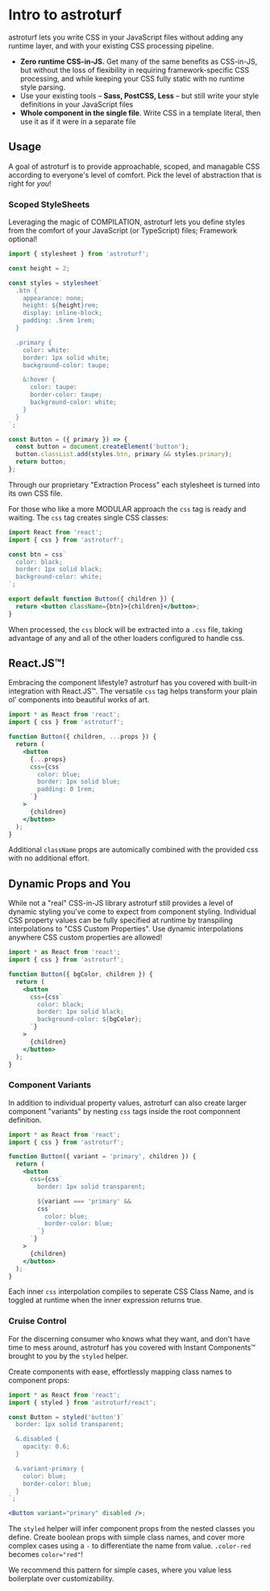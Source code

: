 # Intro to astroturf

<p>
  <brand>astroturf</brand> lets you write CSS in your JavaScript files without
  adding any runtime layer, and with your existing CSS processing pipeline.
</p>

- **Zero runtime CSS-in-JS.** Get many of the same benefits as CSS-in-JS,
  but without the loss of flexibility in requiring framework-specific CSS
  processing, and while keeping your CSS fully static with no runtime style parsing.
- Use your existing tools – **Sass, PostCSS, Less** – but still write
  your style definitions in your JavaScript files
- **Whole component in the single file**. Write CSS in a template literal,
  then use it as if it were in a separate file

## Usage

A goal of <brand>astroturf</brand> is to provide approachable,
scoped, and managable CSS according to everyone's level of comfort. Pick the level of
abstraction that is right for _you_!

### Scoped StyleSheets

Leveraging the magic of <brand>COMPILATION</brand>, astroturf lets you define styles
from the comfort of your JavaScript (or TypeScript) files; Framework optional!

```jsx
import { stylesheet } from 'astroturf';

const height = 2;

const styles = stylesheet`
  .btn {
    appearance: none;
    height: ${height}rem;
    display: inline-block;
    padding: .5rem 1rem;
  }

  .primary {
    color: white:
    border: 1px solid white;
    background-color: taupe;

    &:hover {
      color: taupe:
      border-color: taupe;
      background-color: white;
    }
  }
`;

const Button = ({ primary }) => {
  const button = document.createElement('button');
  button.classList.add(styles.btn, primary && styles.primary);
  return button;
};
```

Through our proprietary "Extraction Process" each stylesheet is
turned into its own CSS file.

For those who like a more <brand>MODULAR</brand> approach the `css` tag is ready and
waiting. The `css` tag creates single CSS classes:

```jsx
import React from 'react';
import { css } from 'astroturf';

const btn = css`
  color: black;
  border: 1px solid black;
  background-color: white;
`;

export default function Button({ children }) {
  return <button className={btn}>{children}</button>;
}
```

When processed, the `css` block will be extracted into a `.css` file,
taking advantage of any and all of the other loaders configured to handle css.

## React.JS™!

Embracing the component lifestyle? <brand>astroturf</brand> has you covered with
built-in integration with <brand>React.JS™</brand>. The versatile `css` tag helps
transform your plain ol' components into beautiful works of art.

```jsx
import * as React from 'react';
import { css } from 'astroturf';

function Button({ children, ...props }) {
  return (
    <button
      {...props}
      css={css`
        color: blue;
        border: 1px solid blue;
        padding: 0 1rem;
      `}
    >
      {children}
    </button>
  );
}
```

Additional `className` props are automically combined with the provided css
with no additional effort.

## Dynamic Props and You

While not a "real" CSS-in-JS library <brand>astroturf</brand> still provides
a level of dynamic styling you've come to expect from component styling. Individual
CSS property values can be fully specified at runtime by transpiling interpolations
to "CSS Custom Properties". Use dynamic interpolations anywhere CSS custom properties are
allowed!

```jsx
import * as React from 'react';
import { css } from 'astroturf';

function Button({ bgColor, children }) {
  return (
    <button
      css={css`
        color: black;
        border: 1px solid black;
        background-color: ${bgColor};
      `}
    >
      {children}
    </button>
  );
}
```

### Component Variants

In addition to individual property values, <brand>astroturf</brand> can also create
larger component "variants" by nesting `css` tags inside the root componnent definition.

```jsx
import * as React from 'react';
import { css } from 'astroturf';

function Button({ variant = 'primary', children }) {
  return (
    <button
      css={css`
        border: 1px solid transparent;

        ${variant === 'primary' &&
        css`
          color: blue;
          border-color: blue;
        `}
      `}
    >
      {children}
    </button>
  );
}
```

Each inner `css` interpolation compiles to seperate CSS Class Name, and is toggled
at runtime when the inner expression returns true.

### Cruise Control

For the discerning consumer who knows what they want, and don't have time to mess
around, <brand>astroturf</brand> has you covered with <brand>Instant Components™</brand>
brought to you by the `styled` helper.

Create components with ease, effortlessly mapping class names to component props:

```jsx
import * as React from 'react';
import { styled } from 'astroturf/react';

const Button = styled('button')`
  border: 1px solid transparent;

  &.disabled {
    opacity: 0.6;
  }

  &.variant-primary {
    color: blue;
    border-color: blue;
  }
`;

<Button variant="primary" disabled />;
```

The `styled` helper will infer component props from the nested classes you define.
Create boolean props with simple class names, and cover more complex cases using a `-`
to differentiate the name from value. `.color-red` becomes `color="red"`!

We recommend this pattern for simple cases, where you value less boilerplate over customizability.
